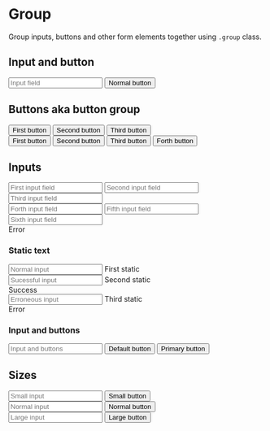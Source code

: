
<Meta title="Components/Form/Elements/Group" />

# Group

Group inputs, buttons and other form elements together using <code>.group</code> class.

## Input and button

<Canvas>
  <div class="group">
    <input type="text" placeholder="Input field" />
    <button type="button">Normal button</button>
  </div>
</Canvas>

## Buttons aka button group

<Canvas>
  <div class="group">
    <button type="button">First button</button>
    <button type="button">Second button</button>
    <button type="button" class="active">
      Third button
    </button>
  </div>
</Canvas>

<Canvas>
  <div class="group size-sm">
    <button type="button" class="ghost">
      First button
    </button>
    <button type="button" class="ghost">
      Second button
    </button>
    <button type="button" class="ghost active">
      Third button
    </button>
    <button type="button" class="ghost">
      Forth button
    </button>
  </div>
</Canvas>

## Inputs

<Canvas>
  <form>
    <div class="form-group">
      <div class="group">
        <input type="text" placeholder="First input field" />
        <input type="text" placeholder="Second input field" />
        <input type="text" placeholder="Third input field" />
      </div>
    </div>
    <div class="form-group">
      <div class="group is-invalid">
        <input type="text" placeholder="Forth input field" />
        <input type="text" placeholder="Fifth input field" />
        <input type="text" placeholder="Sixth input field" />
      </div>
      <span class="form-info">Error</span>
    </div>
  </form>
</Canvas>

### Static text

<Canvas>
  <form>
    <div class="form-group">
      <div class="group group-border group-focus">
        <input type="text" placeholder="Normal input" />
        <span class="form-text">First static</span>
      </div>
    </div>
    <div class="form-group">
      <div class="group group-border group-focus is-valid">
        <input type="text" placeholder="Sucessful input" />
        <span class="form-text">Second static</span>
      </div>
      <span class="form-info">Success</span>
    </div>
    <div class="form-group">
      <div class="group group-border group-focus is-invalid">
        <input type="text" placeholder="Erroneous input" />
        <span class="form-text">Third static</span>
      </div>
      <span class="form-info">Error</span>
    </div>
  </form>
</Canvas>

### Input and buttons

<Canvas>
  <div class="group group-border">
    <input type="text" placeholder="Input and buttons" />
    <button type="button">Default button</button>
    <button type="button" class="primary">
      Primary button
    </button>
  </div>
</Canvas>

## Sizes

<Canvas>
  <div class="group size-sm">
    <input type="text" placeholder="Small input" />
    <button class="primary">Small button</button>
  </div>
</Canvas>

<Canvas>
  <div class="group">
    <input type="text" placeholder="Normal input" />
    <button type="button" class="primary">
      Normal button
    </button>
  </div>
</Canvas>

<Canvas>
  <div class="group size-lg">
    <input type="text" placeholder="Large input" />
    <button type="button" class="primary">
      Large button
    </button>
  </div>
</Canvas>
